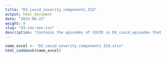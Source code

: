 ```yaml
---
title: "D3_covid_severity_components_ICU"
output: html_document
date: "2023-08-23"
weight: 9
slug: "d3-cov-sev-icu"
description: "Contains the episodes of COVID in D3_covid_episodes that had level of severity 'hospitalised'"
---
```


```r
name_excel <- "D3_covid_severity_components_ICU.xlsx"
html_codebook(name_excel)
```
